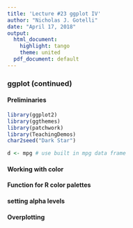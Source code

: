 ```yaml
---
title: 'Lecture #23 ggplot IV'
author: "Nicholas J. Gotelli"
date: "April 17, 2018"
output:
  html_document:
    highlight: tango
    theme: united
  pdf_document: default
---
```

### ggplot (continued)

#### Preliminaries
```r
library(ggplot2)
library(ggthemes)
library(patchwork)
library(TeachingDemos)
char2seed("Dark Star")

d <- mpg # use built in mpg data frame

```
#### Working with color

#### Function for R color palettes 

#### setting alpha levels

#### Overplotting
